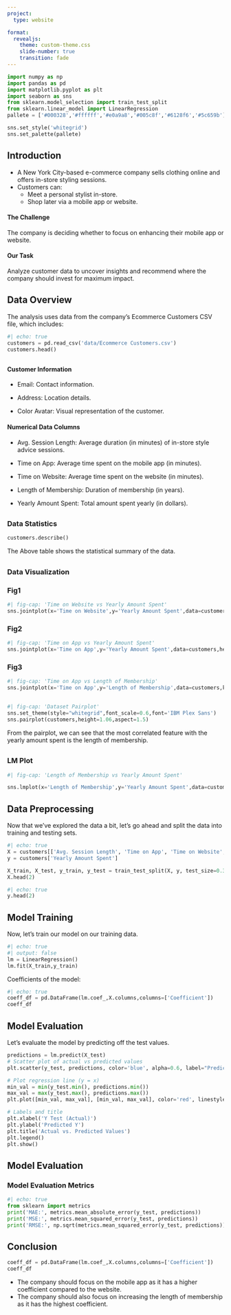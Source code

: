 ---
project:
  type: website

format: 
  revealjs:
    theme: custom-theme.css
    slide-number: true
    transition: fade
---

```{python}

import numpy as np
import pandas as pd
import matplotlib.pyplot as plt
import seaborn as sns
from sklearn.model_selection import train_test_split
from sklearn.linear_model import LinearRegression
pallete = ['#000328','#ffffff','#e0a9a8','#005c8f','#6128f6','#5c659b']

sns.set_style('whitegrid')
sns.set_palette(pallete)
```

##  {background-image="images/background.png"}

## Introduction {.first-slide .smaller background-image="images/content.png"}

-   A New York City-based e-commerce company sells clothing online and offers in-store styling sessions.
-   Customers can:
    -   Meet a personal stylist in-store.
    -   Shop later via a mobile app or website.

#### The Challenge

The company is deciding whether to focus on enhancing their mobile app or website.

#### Our Task

Analyze customer data to uncover insights and recommend where the company should invest for maximum impact.

## Data Overview {.second-slide .smaller background-image="images/content.png"}

The analysis uses data from the company's Ecommerce Customers CSV file, which includes:

```{python}
#| echo: true
customers = pd.read_csv('data/Ecommerce Customers.csv')
customers.head()
```

##  {.smaller .third-slide background-image="images/content.png"}

#### Customer Information

-   Email: Contact information.

-   Address: Location details.

-   Color Avatar: Visual representation of the customer.

#### Numerical Data Columns

-   Avg. Session Length: Average duration (in minutes) of in-store style advice sessions.

-   Time on App: Average time spent on the mobile app (in minutes).

-   Time on Website: Average time spent on the website (in minutes).

-   Length of Membership: Duration of membership (in years).

-   Yearly Amount Spent: Total amount spent yearly (in dollars).

##  {.smaller .third-slide background-image="images/content.png"}

### Data Statistics

```{python}
customers.describe()
```

The Above table shows the statistical summary of the data.

## {.smaller .third-slide background-image="images/content.png"}

### Data Visualization

::: {.panel-tabset}

### Fig1
```{python}
#| fig-cap: 'Time on Website vs Yearly Amount Spent'
sns.jointplot(x='Time on Website',y='Yearly Amount Spent',data=customers,height=4)
```

### Fig2
```{python}
#| fig-cap: 'Time on App vs Yearly Amount Spent'
sns.jointplot(x='Time on App',y='Yearly Amount Spent',data=customers,height=4)
```
### Fig3
```{python}
#| fig-cap: 'Time on App vs Length of Membership'
sns.jointplot(x='Time on App',y='Length of Membership',data=customers,kind='hex',height=4)
```
:::

## {.fourth-slide .smaller background-image="images/content.png"}

```{python}
#| fig-cap: 'Dataset Pairplot'
sns.set_theme(style="whitegrid",font_scale=0.6,font='IBM Plex Sans')
sns.pairplot(customers,height=1.06,aspect=1.5)
```
From the pairplot, we can see that the most correlated feature with the yearly amount spent is the length of membership.

## {.smaller .fifth-slide background-image="images/content.png"}

### LM Plot

```{python}
#| fig-cap: 'Length of Membership vs Yearly Amount Spent'

sns.lmplot(x='Length of Membership',y='Yearly Amount Spent',data=customers)

```

## Data Preprocessing {.sixth-slide .smaller background-image="images/content.png"}

Now that we've explored the data a bit, let's go ahead and split the data into training and testing sets.
```{python}
#| echo: true
X = customers[['Avg. Session Length', 'Time on App', 'Time on Website', 'Length of Membership']]
y = customers['Yearly Amount Spent']

X_train, X_test, y_train, y_test = train_test_split(X, y, test_size=0.3, random_state=101)
X.head(2)
```
```{python}
#| echo: true
y.head(2)
```

## Model Training {.seventh-slide .smaller background-image="images/content.png"}

Now, let's train our model on our training data.
```{python}
#| echo: true
#| output: false
lm = LinearRegression()
lm.fit(X_train,y_train)
```

Coefficients of the model:
```{python}

#| echo: true
coeff_df = pd.DataFrame(lm.coef_,X.columns,columns=['Coefficient'])
coeff_df

```

## Model Evaluation {.eighth-slide .smaller background-image="images/content.png"}

Let's evaluate the model by predicting off the test values.

```{python}

predictions = lm.predict(X_test)
# Scatter plot of actual vs predicted values
plt.scatter(y_test, predictions, color='blue', alpha=0.6, label="Predictions")

# Plot regression line (y = x)
min_val = min(y_test.min(), predictions.min())
max_val = max(y_test.max(), predictions.max())
plt.plot([min_val, max_val], [min_val, max_val], color='red', linestyle='--', linewidth=2, label="Perfect Fit")

# Labels and title
plt.xlabel('Y Test (Actual)')
plt.ylabel('Predicted Y')
plt.title('Actual vs. Predicted Values')
plt.legend()
plt.show()
```

## Model Evaluation {.ninth-slide .smaller background-image="images/content.png"}

### Model Evaluation Metrics

```{python}
#| echo: true
from sklearn import metrics
print('MAE:', metrics.mean_absolute_error(y_test, predictions))
print('MSE:', metrics.mean_squared_error(y_test, predictions))
print('RMSE:', np.sqrt(metrics.mean_squared_error(y_test, predictions)))
```

## Conclusion {.tenth-slide .smaller background-image="images/content.png"}

```{python}

coeff_df = pd.DataFrame(lm.coef_,X.columns,columns=['Coefficient'])
coeff_df

```

-   The company should focus on the mobile app as it has a higher coefficient compared to the website.
-   The company should also focus on increasing the length of membership as it has the highest coefficient.
